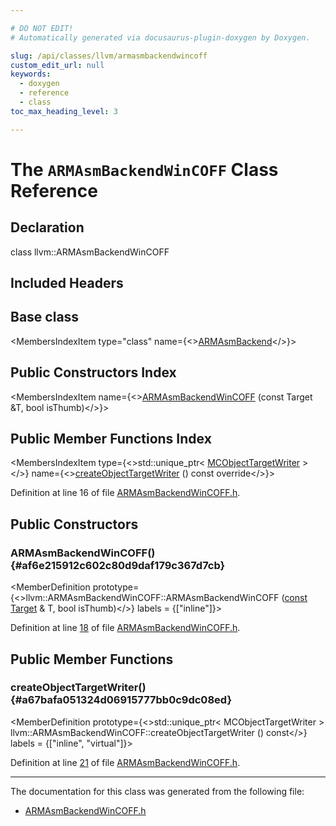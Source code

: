 ```yaml
---

# DO NOT EDIT!
# Automatically generated via docusaurus-plugin-doxygen by Doxygen.

slug: /api/classes/llvm/armasmbackendwincoff
custom_edit_url: null
keywords:
  - doxygen
  - reference
  - class
toc_max_heading_level: 3

---
```





# The `ARMAsmBackendWinCOFF` Class Reference

<DoxygenPage pluginConfig={pluginConfig}>



## Declaration

<CodeBlock>class llvm::ARMAsmBackendWinCOFF</CodeBlock>

## Included Headers

<IncludesList>
<IncludesListItem
  filePath="Target/ARM/MCTargetDesc/ARMAsmBackendWinCOFF.h"
  permalink="/docs/api/files/lib/lib/target/lib/target/arm/lib/target/arm/mctargetdesc/armasmbackendwincoff-h"
  isLocal="true" />
</IncludesList>

## Base class

<MembersIndex>

<MembersIndexItem
  type="class"
  name={<><a href="/docs/api/classes/llvm/armasmbackend">ARMAsmBackend</a></>}>
</MembersIndexItem>

</MembersIndex>

## Public Constructors Index

<MembersIndex>

<MembersIndexItem
  name={<><a href="#af6e215912c602c80d9daf179c367d7cb">ARMAsmBackendWinCOFF</a> (const Target &amp;T, bool isThumb)</>}>
</MembersIndexItem>

</MembersIndex>

## Public Member Functions Index

<MembersIndex>

<MembersIndexItem
  type={<>std::unique&#95;ptr&lt; <a href="/docs/api/classes/llvm/mcobjecttargetwriter">MCObjectTargetWriter</a> &gt;</>}
  name={<><a href="#a67bafa051324d06915777bb0c9dc08ed">createObjectTargetWriter</a> () const override</>}>
</MembersIndexItem>

</MembersIndex>


Definition at line 16 of file <a href="/docs/api/files/lib/lib/target/lib/target/arm/lib/target/arm/mctargetdesc/armasmbackendwincoff-h">ARMAsmBackendWinCOFF.h</a>.

<SectionDefinition>

## Public Constructors

### ARMAsmBackendWinCOFF() {#af6e215912c602c80d9daf179c367d7cb}

<MemberDefinition
  prototype={<>llvm::ARMAsmBackendWinCOFF::ARMAsmBackendWinCOFF (<a href="/docs/api/files/lib/lib/target/lib/target/aarch64/aarch64promoteconstant-cpp/#a90f8350fecae261c25be85d38b451bff">const</a> <a href="/docs/api/classes/llvm/target">Target</a> &amp; T, bool isThumb)</>}
  labels = {["inline"]}>

Definition at line <a href="/docs/api/files/lib/lib/target/lib/target/arm/lib/target/arm/mctargetdesc/armasmbackendwincoff-h/#l00018">18</a> of file <a href="/docs/api/files/lib/lib/target/lib/target/arm/lib/target/arm/mctargetdesc/armasmbackendwincoff-h">ARMAsmBackendWinCOFF.h</a>.
</MemberDefinition>

</SectionDefinition>

<SectionDefinition>

## Public Member Functions

### createObjectTargetWriter() {#a67bafa051324d06915777bb0c9dc08ed}

<MemberDefinition
  prototype={<>std::unique&#95;ptr&lt; MCObjectTargetWriter &gt; llvm::ARMAsmBackendWinCOFF::createObjectTargetWriter () const</>}
  labels = {["inline", "virtual"]}>

Definition at line <a href="/docs/api/files/lib/lib/target/lib/target/arm/lib/target/arm/mctargetdesc/armasmbackendwincoff-h/#l00021">21</a> of file <a href="/docs/api/files/lib/lib/target/lib/target/arm/lib/target/arm/mctargetdesc/armasmbackendwincoff-h">ARMAsmBackendWinCOFF.h</a>.
</MemberDefinition>

</SectionDefinition>

<hr/>

The documentation for this class was generated from the following file:

<ul>
<li><a href="/docs/api/files/lib/lib/target/lib/target/arm/lib/target/arm/mctargetdesc/armasmbackendwincoff-h">ARMAsmBackendWinCOFF.h</a></li>
</ul>

</DoxygenPage>
